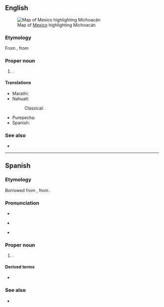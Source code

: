 ==English==
[[File:Mexico map, MX-MIC.svg|thumb|Map of [[Mexico]] highlighting Michoacán]]

===Etymology===
From {{der|en|nci|Michhuahcan|t=place of fish}}, from {{m|nah|michhuah|t=possessor of fish}}

===Proper noun===
{{en-proper noun}}

# {{place|en|state|c/Mexico}}.

====Translations====
{{trans-top|state of Mexico}}
* Marathi: {{t|mr|मिचोआकान|n}}
* Nahuatl:
*: Classical: {{t+|nci|Michhuahcan}}
{{trans-mid}}
* Purepecha: {{t+|Michoakani|pua}}
* Spanish: {{t+|es|Michoacán|f}}
{{trans-bottom}}

===See also===
* {{pedialite}}

----

==Spanish==

===Etymology===
Borrowed from {{bor|es|nci|Michhuahcan|michhuahcān|t=place of fish; fishers}}, from {{m|nci|michhuah|t=one who has fish}}.

===Pronunciation===
* {{es-IPA}}
* {{q|colloquial}} {{es-IPA|michuacán}}
* {{rhymes|es|an}}

===Proper noun===
{{es-proper noun|m}}

# {{place|es|state|c/Mexico}}.
#: {{syn|es|MC|q1=abbreviation}}

====Derived terms====
* {{l|es|michoacano}}

===See also===
* {{pedialite|lang=es}}